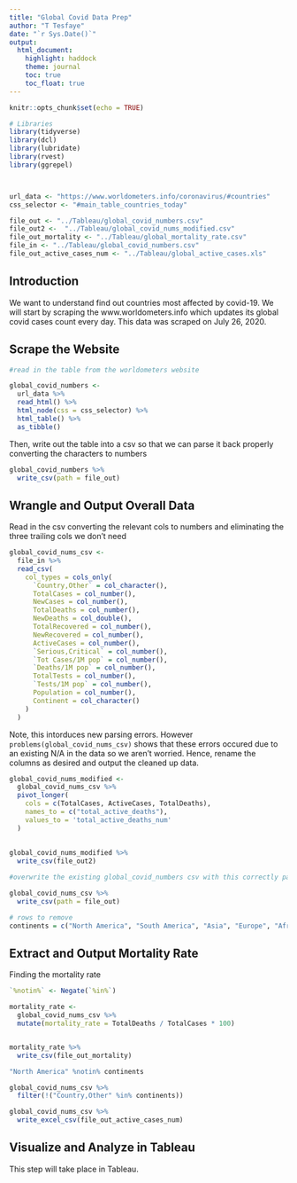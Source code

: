 ```yaml
---
title: "Global Covid Data Prep"
author: "T Tesfaye"
date: "`r Sys.Date()`"
output: 
  html_document:
    highlight: haddock
    theme: journal
    toc: true
    toc_float: true
---
```


```r
knitr::opts_chunk$set(echo = TRUE)
```

```r
# Libraries
library(tidyverse)
library(dcl)
library(lubridate)
library(rvest)
library(ggrepel)



url_data <- "https://www.worldometers.info/coronavirus/#countries"
css_selector <- "#main_table_countries_today"

file_out <- "../Tableau/global_covid_numbers.csv"
file_out2 <-  "../Tableau/global_covid_nums_modified.csv"
file_out_mortality <- "../Tableau/global_mortality_rate.csv"
file_in <- "../Tableau/global_covid_numbers.csv"
file_out_active_cases_num <- "../Tableau/global_active_cases.xls"
```

## Introduction
We want to understand find out countries most affected by covid-19. We will start by scraping the www.worldometers.info which updates its global covid cases count every day. This data was scraped on July 26, 2020. 

## Scrape the Website

```r
#read in the table from the worldometers website

global_covid_numbers <- 
  url_data %>% 
  read_html() %>% 
  html_node(css = css_selector) %>% 
  html_table() %>% 
  as_tibble()
```

Then, write out the table into a csv so that we can parse it back properly converting the characters to numbers


```r
global_covid_numbers %>% 
  write_csv(path = file_out)
```

## Wrangle and Output Overall Data
Read in the csv converting the relevant cols to numbers and eliminating the three trailing cols we don't need

```r
global_covid_nums_csv <- 
  file_in %>% 
  read_csv(
    col_types = cols_only(
      `Country,Other` = col_character(),
      TotalCases = col_number(),
      NewCases = col_number(),
      TotalDeaths = col_number(),
      NewDeaths = col_double(),
      TotalRecovered = col_number(),
      NewRecovered = col_number(),
      ActiveCases = col_number(),
      `Serious,Critical` = col_number(),
      `Tot Cases/1M pop` = col_number(),
      `Deaths/1M pop` = col_number(),
      TotalTests = col_number(),
      `Tests/1M pop` = col_number(),
      Population = col_number(),
      Continent = col_character()
    ) 
  )
```

Note, this intorduces new parsing errors. However `problems(global_covid_nums_csv)` shows that these errors occured due to an existing N/A in the data so we aren't worried. Hence, rename the columns as desired and output the cleaned up data.

```r
global_covid_nums_modified <- 
  global_covid_nums_csv %>% 
  pivot_longer(
    cols = c(TotalCases, ActiveCases, TotalDeaths),
    names_to = c("total_active_deaths"),
    values_to = 'total_active_deaths_num'
  )
  
 
global_covid_nums_modified %>% 
  write_csv(file_out2)
```


```r
#overwrite the existing global_covid_numbers csv with this correctly parsed data.

global_covid_nums_csv %>% 
  write_csv(path = file_out)
```

```r
# rows to remove
continents = c("North America", "South America", "Asia", "Europe", "Africa", "Oceania", "World")
```



## Extract and Output Mortality Rate

Finding the mortality rate



```r
`%notin%` <- Negate(`%in%`)

mortality_rate <- 
  global_covid_nums_csv %>% 
  mutate(mortality_rate = TotalDeaths / TotalCases * 100)


mortality_rate %>% 
  write_csv(file_out_mortality)
```


```r
"North America" %notin% continents

global_covid_nums_csv %>% 
  filter(!("Country,Other" %in% continents)) 
```


```r
global_covid_nums_csv %>% 
  write_excel_csv(file_out_active_cases_num)
```

## Visualize and Analyze in Tableau

This step will take place in Tableau. 
